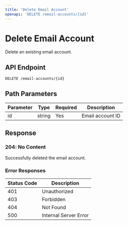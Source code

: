```yaml
---
title: 'Delete Email Account'
openapi: 'DELETE /email-accounts/{id}'
---
```


# Delete Email Account

Delete an existing email account.

## API Endpoint

```
DELETE /email-accounts/{id}
```

## Path Parameters

| Parameter | Type   | Required | Description           |
|-----------|--------|----------|-----------------------|
| id        | string | Yes      | Email account ID      |

## Response

### 204: No Content

Successfully deleted the email account.

### Error Responses

| Status Code | Description           |
|-------------|-----------------------|
| 401         | Unauthorized          |
| 403         | Forbidden             |
| 404         | Not Found             |
| 500         | Internal Server Error |

